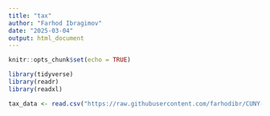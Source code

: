 ---
title: "tax"
author: "Farhod Ibragimov"
date: "2025-03-04"
output: html_document
---

```{r setup, include=FALSE}
knitr::opts_chunk$set(echo = TRUE)
```

```{r}
library(tidyverse)
library(readr)
library(readxl)
```

```{r}
tax_data <- read.csv("https://raw.githubusercontent.com/farhodibr/CUNY-SPS-MSDS/refs/heads/main/DATA607/PROJECT2/22in11si.csv")
```

